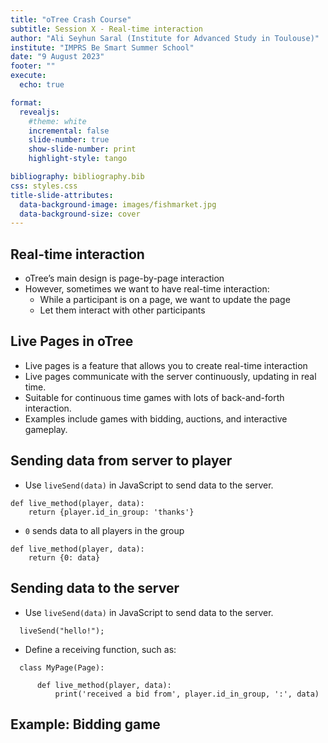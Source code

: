 ```yaml
---
title: "oTree Crash Course"
subtitle: Session X - Real-time interaction
author: "Ali Seyhun Saral (Institute for Advanced Study in Toulouse)"
institute: "IMPRS Be Smart Summer School"
date: "9 August 2023"
footer: ""
execute:
  echo: true

format:
  revealjs:
    #theme: white
    incremental: false
    slide-number: true
    show-slide-number: print
    highlight-style: tango

bibliography: bibliography.bib
css: styles.css
title-slide-attributes:
  data-background-image: images/fishmarket.jpg
  data-background-size: cover
---
```


## Real-time interaction

- oTree's main design is page-by-page interaction
- However, sometimes we want to have real-time interaction:
  - While a participant is on a page, we want to update the page
  - Let them interact with other participants

## Live Pages in oTree
- Live pages is a feature that allows you to create real-time interaction
- Live pages communicate with the server continuously, updating in real time.
- Suitable for continuous time games with lots of back-and-forth interaction.
- Examples include games with bidding, auctions, and interactive gameplay.

## Sending data from server to player
- Use `liveSend(data)` in JavaScript to send data to the server.

```.python
def live_method(player, data):
    return {player.id_in_group: 'thanks'}
```

- `0` sends data to all players in the group
```.python
def live_method(player, data):
    return {0: data}
```


## Sending data to the server
  - Use `liveSend(data)` in JavaScript to send data to the server.

```.javacript
  liveSend("hello!");
```

- Define a receiving function, such as:
  
```.python
  class MyPage(Page):
      
      def live_method(player, data):
          print('received a bid from', player.id_in_group, ':', data)
```


## Example: Bidding game